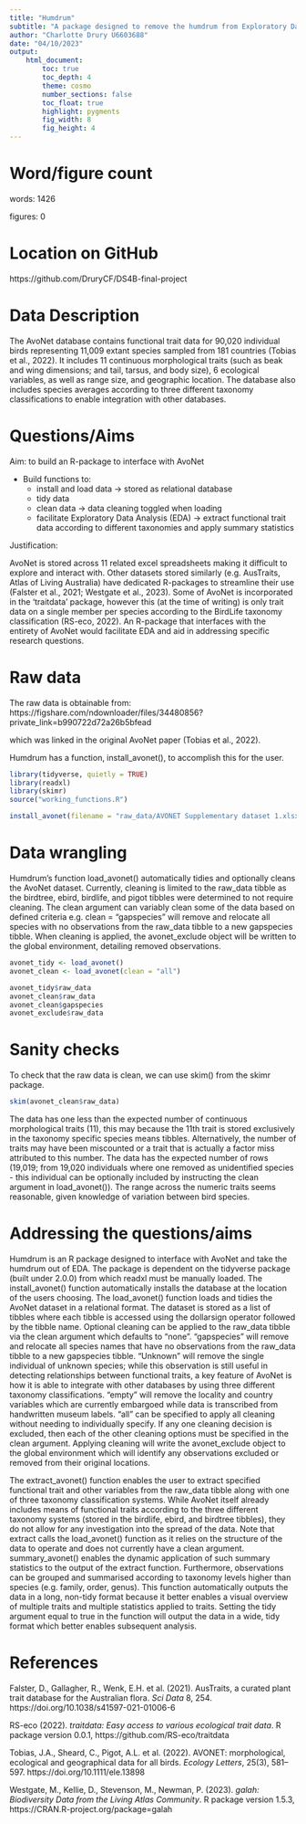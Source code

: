 ```yaml
---
title: "Humdrum"
subtitle: "A package designed to remove the humdrum from Exploratory Data Analysis using the AvoNet dataset"
author: "Charlotte Drury U6603688"
date: "04/10/2023"
output:  
    html_document:
        toc: true
        toc_depth: 4
        theme: cosmo
        number_sections: false
        toc_float: true
        highlight: pygments
        fig_width: 8
        fig_height: 4
---
```


# Word/figure count

words: 1426

figures: 0

# Location on GitHub

https://github.com/DruryCF/DS4B-final-project

# Data Description

The AvoNet database contains functional trait data for 90,020 individual birds representing 11,009 extant species sampled from 181 countries (Tobias et al., 2022). It includes 11 continuous morphological traits (such as beak and wing dimensions; and tail, tarsus, and body size), 6 ecological variables, as well as range size, and geographic location. The database also includes species averages according to three different taxonomy classifications to enable integration with other databases.

# Questions/Aims

Aim: to build an R-package to interface with AvoNet

* Build functions to:
    + install and load data -> stored as relational database
    + tidy data
    + clean data -> data cleaning toggled when loading
    + facilitate Exploratory Data Analysis (EDA) -> extract functional trait data according to different taxonomies and apply summary statistics

Justification: 

AvoNet is stored across 11 related excel spreadsheets making it difficult to explore and interact with. Other datasets stored similarly (e.g. AusTraits, Atlas of Living Australia) have dedicated R-packages to streamline their use (Falster et al., 2021; Westgate et al., 2023). Some of AvoNet is incorporated in the 'traitdata' package, however this (at the time of writing) is only trait data on a single member per species according to the BirdLife taxonomy classification (RS-eco, 2022). An R-package that interfaces with the entirety of AvoNet would facilitate EDA and aid in addressing specific research questions.

# Raw data

The raw data is obtainable from: https://figshare.com/ndownloader/files/34480856?private_link=b990722d72a26b5bfead

which was linked in the original AvoNet paper (Tobias et al., 2022).

Humdrum has a function, install_avonet(), to accomplish this for the user.

```r
library(tidyverse, quietly = TRUE)
library(readxl)
library(skimr)
source("working_functions.R")
```

```r
install_avonet(filename = "raw_data/AVONET Supplementary dataset 1.xlsx")
```

# Data wrangling

Humdrum's function load_avonet() automatically tidies and optionally cleans the AvoNet dataset. Currently, cleaning is limited to the raw_data tibble as the birdtree, ebird, birdlife, and pigot tibbles were determined to not require cleaning. The clean argument can variably clean some of the data based on defined criteria e.g. clean = "gapspecies" will remove and relocate all species with no observations from the raw_data tibble to a new gapspecies tibble. When cleaning is applied, the avonet_exclude object will be written to the global environment, detailing removed observations.

```r
avonet_tidy <- load_avonet()
avonet_clean <- load_avonet(clean = "all")

avonet_tidy$raw_data
avonet_clean$raw_data
avonet_clean$gapspecies
avonet_exclude$raw_data
```

# Sanity checks

To check that the raw data is clean, we can use skim() from the skimr package.

```r
skim(avonet_clean$raw_data)
```

The data has one less than the expected number of continuous morphological traits (11), this may because the 11th trait is stored exclusively in the taxonomy specific species means tibbles. Alternatively, the number of traits may have been miscounted or a trait that is actually a factor miss attributed to this number. The data has the expected number of rows (19,019; from 19,020 individuals where one removed as unidentified species - this individual can be optionally included by instructing the clean argument in load_avonet()). The range across the numeric traits seems reasonable, given knowledge of variation between bird species.

# Addressing the questions/aims

Humdrum is an R package designed to interface with AvoNet and take the humdrum out of EDA. The package is dependent on the tidyverse package (built under 2.0.0) from which readxl must be manually loaded. The install_avonet() function automatically installs the database at the location of the users choosing. The load_avonet() function loads and tidies the AvoNet dataset in a relational format. The dataset is stored as a list of tibbles where each tibble is accessed using the dollarsign operator followed by the tibble name. Optional cleaning can be applied to the raw_data tibble via the clean argument which defaults to "none". "gapspecies" will remove and relocate all species names that have no observations from the raw_data tibble to a new gapspecies tibble. "Unknown" will remove the single individual of unknown species; while this observation is still useful in detecting relationships between functional traits, a key feature of AvoNet is how it is able to integrate with other databases by using three different taxonomy classifications. "empty" will remove the locality and country variables which are currently embargoed while data is transcribed from handwritten museum labels. "all" can be specified to apply all cleaning without needing to individually specify. If any one cleaning decision is excluded, then each of the other cleaning options must be specified in the clean argument. Applying cleaning will write the avonet_exclude object to the global environment which will identify any observations excluded or removed from their original locations.

The extract_avonet() function enables the user to extract specified functional trait and other variables from the raw_data tibble along with one of three taxonomy classification systems. While AvoNet itself already includes means of functional traits according to the three different taxonomy systems (stored in the birdlife, ebird, and birdtree tibbles), they do not allow for any investigation into the spread of the data. Note that extract calls the load_avonet() function as it relies on the structure of the data to operate and does not currently have a clean argument. summary_avonet() enables the dynamic application of such summary statistics to the output of the extract function. Furthermore, observations can be grouped and summarised according to taxonomy levels higher than species (e.g. family, order, genus). This function automatically outputs the data in a long, non-tidy format because it better enables a visual overview of multiple traits and multiple statistics applied to traits. Setting the tidy argument equal to true in the function will output the data in a wide, tidy format which better enables subsequent analysis.

# References

Falster, D., Gallagher, R., Wenk, E.H. et al. (2021). AusTraits, a curated plant trait database for the Australian flora. _Sci Data_ 8, 254. https://doi.org/10.1038/s41597-021-01006-6

RS-eco (2022). _traitdata: Easy access to various ecological trait data_. R package version 0.0.1, https://github.com/RS-eco/traitdata

Tobias, J.A., Sheard, C., Pigot, A.L. et al. (2022). AVONET: morphological, ecological and geographical data for all birds. _Ecology Letters_, 25(3), 581–597. https://doi.org/10.1111/ele.13898

Westgate, M., Kellie, D., Stevenson, M., Newman, P. (2023). _galah: Biodiversity Data from the Living Atlas Community_. R package version 1.5.3, https://CRAN.R-project.org/package=galah

